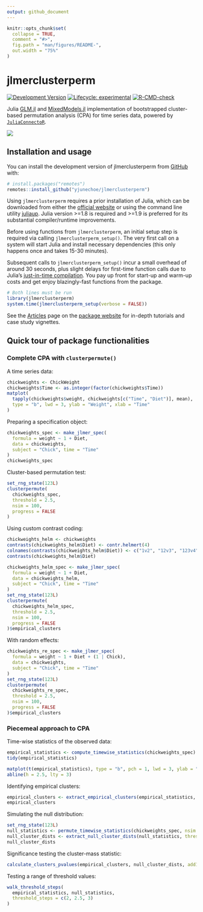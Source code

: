 ```yaml
---
output: github_document
---
```


<!-- README.md is generated from README.Rmd. Please edit that file -->

```r
knitr::opts_chunk$set(
  collapse = TRUE,
  comment = "#>",
  fig.path = "man/figures/README-",
  out.width = "75%"
)
```

# jlmerclusterperm

<!-- badges: start -->
[![Development Version](https://img.shields.io/badge/devel%20version-0.1.0-blue.svg)](https://github.com/yjunechoe/jlmerclusterperm)
[![Lifecycle: experimental](https://img.shields.io/badge/lifecycle-experimental-orange.svg)](https://lifecycle.r-lib.org/articles/stages.html#experimental)
[![R-CMD-check](https://github.com/yjunechoe/jlmerclusterperm/actions/workflows/R-CMD-check.yaml/badge.svg)](https://github.com/yjunechoe/jlmerclusterperm/actions/workflows/R-CMD-check.yaml)
<!-- badges: end -->

Julia [GLM.jl](https://github.com/JuliaStats/GLM.jl) and [MixedModels.jl](https://github.com/JuliaStats/MixedModels.jl) implementation of bootstrapped cluster-based permutation analysis (CPA) for time series data, powered by [`JuliaConnectoR`](https://github.com/stefan-m-lenz/JuliaConnectoR).

![](man/figures/clusterpermute_slice.png)

## Installation and usage

You can install the development version of jlmerclusterperm from [GitHub](https://github.com/yjunechoe/jlmerclusterperm) with:

``` r
# install.packages("remotes")
remotes::install_github("yjunechoe/jlmerclusterperm")
```

Using `jlmerclusterperm` requires a prior installation of Julia, which can be downloaded from either the [official website](https://julialang.org/) or using the command line utility [juliaup](https://github.com/JuliaLang/juliaup). Julia version >=1.8 is required and >=1.9 is preferred for its substantial compiler/runtime improvements.

Before using functions from `jlmerclusterperm`, an initial setup step is required via calling `jlmerclusterperm_setup()`. The very first call on a system will start Julia and install necessary dependencies (this only happens once and takes 15-30 minutes).

Subsequent calls to `jlmerclusterperm_setup()` incur a small overhead of around 30 seconds, plus slight delays for first-time function calls due to Julia's [just-in-time compilation](https://docs.julialang.org/en/v1/). You pay up front for start-up and warm-up costs and get enjoy blazingly-fast functions from the package.

```r
# Both lines must be run
library(jlmerclusterperm)
system.time(jlmerclusterperm_setup(verbose = FALSE))
```

See the [Articles](https://yjunechoe.github.io/jlmerclusterperm/articles/) page on the [package website](https://github.com/yjunechoe/jlmerclusterperm) for in-depth tutorials and case study vignettes.

## Quick tour of package functionalities

### Complete CPA with `clusterpermute()`

A time series data:

```r
chickweights <- ChickWeight
chickweights$Time <- as.integer(factor(chickweights$Time))
matplot(
  tapply(chickweights$weight, chickweights[c("Time", "Diet")], mean),
  type = "b", lwd = 3, ylab = "Weight", xlab = "Time"
)
```

Preparing a specification object:

```r
chickweights_spec <- make_jlmer_spec(
  formula = weight ~ 1 + Diet,
  data = chickweights,
  subject = "Chick", time = "Time"
)
chickweights_spec
```

Cluster-based permutation test:

```r
set_rng_state(123L)
clusterpermute(
  chickweights_spec,
  threshold = 2.5,
  nsim = 100,
  progress = FALSE
)
```

Using custom contrast coding:

```r
chickweights_helm <- chickweights
contrasts(chickweights_helm$Diet) <- contr.helmert(4)
colnames(contrasts(chickweights_helm$Diet)) <- c("1v2", "12v3", "123v4")
contrasts(chickweights_helm$Diet)
```

```r
chickweights_helm_spec <- make_jlmer_spec(
  formula = weight ~ 1 + Diet,
  data = chickweights_helm,
  subject = "Chick", time = "Time"
)
set_rng_state(123L)
clusterpermute(
  chickweights_helm_spec,
  threshold = 2.5,
  nsim = 100,
  progress = FALSE
)$empirical_clusters
```

With random effects:

```r
chickweights_re_spec <- make_jlmer_spec(
  formula = weight ~ 1 + Diet + (1 | Chick),
  data = chickweights,
  subject = "Chick", time = "Time"
)
set_rng_state(123L)
clusterpermute(
  chickweights_re_spec,
  threshold = 2.5,
  nsim = 100,
  progress = FALSE
)$empirical_clusters
```

### Piecemeal approach to CPA

Time-wise statistics of the observed data:

```r
empirical_statistics <- compute_timewise_statistics(chickweights_spec)
tidy(empirical_statistics)
```

```r
matplot(t(empirical_statistics), type = "b", pch = 1, lwd = 3, ylab = "t-statistic")
abline(h = 2.5, lty = 3)
```

Identifying empirical clusters:

```r
empirical_clusters <- extract_empirical_clusters(empirical_statistics, threshold = 2.5)
empirical_clusters
```

Simulating the null distribution:

```r
set_rng_state(123L)
null_statistics <- permute_timewise_statistics(chickweights_spec, nsim = 100)
null_cluster_dists <- extract_null_cluster_dists(null_statistics, threshold = 2.5)
null_cluster_dists
```

Significance testing the cluster-mass statistic:

```r
calculate_clusters_pvalues(empirical_clusters, null_cluster_dists, add1 = TRUE)
```

Testing a range of threshold values:

```r
walk_threshold_steps(
  empirical_statistics, null_statistics,
  threshold_steps = c(2, 2.5, 3)
)
```

